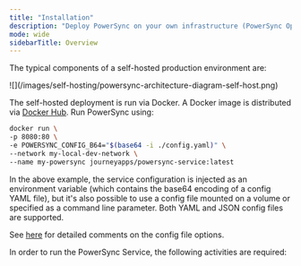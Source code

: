 ```yaml
---
title: "Installation"
description: "Deploy PowerSync on your own infrastructure (PowerSync Open Edition or PowerSync Enterprise Self-Hosted Edition)."
mode: wide
sidebarTitle: Overview
---
```


The typical components of a self-hosted production environment are:

<Frame caption="Self-hosted PowerSync architecture">
  ![](/images/self-hosting/powersync-architecture-diagram-self-host.png)
</Frame>

The self-hosted deployment is run via Docker. A Docker image is distributed via [Docker Hub](https://hub.docker.com/r/journeyapps/powersync-service). Run PowerSync using:

```bash
docker run \
-p 8080:80 \
-e POWERSYNC_CONFIG_B64="$(base64 -i ./config.yaml)" \
--network my-local-dev-network \
--name my-powersync journeyapps/powersync-service:latest
```

In the above example, the service configuration is injected as an environment variable (which contains the base64 encoding of a config YAML file), but it's also possible to use a config file mounted on a volume or specified as a command line parameter. Both YAML and JSON config files are supported.

See [here](https://github.com/powersync-ja/self-host-demo/blob/main/config/powersync.yaml) for detailed comments on the config file options.

In order to run the PowerSync Service, the following activities are required:

<CardGroup>
  <Card title="Configure source database" icon="database" href="/installation/database-setup" horizontal />

  <Card title="Configure PowerSync Service" icon="gears" href="/self-hosting/installation/powersync-service-setup" horizontal />

  <Card title="Configure sync bucket storage" icon="database" href="/self-hosting/installation/powersync-service-setup#configure-sync-bucket-storage" horizontal />

  <Card title="Connect PowerSync to database" icon="plug" href="/self-hosting/installation/powersync-service-setup#database-connection" horizontal />

  <Card title="Define sync rules" icon="list-check" href="/self-hosting/installation/powersync-service-setup#sync-rules" horizontal />

  <Card title="Import PowerSync client SDK" icon="file-import" href="/installation/client-side-setup" horizontal />

  <Card title="Set up app backend" icon="server" href="/installation/app-backend-setup" horizontal />
</CardGroup>